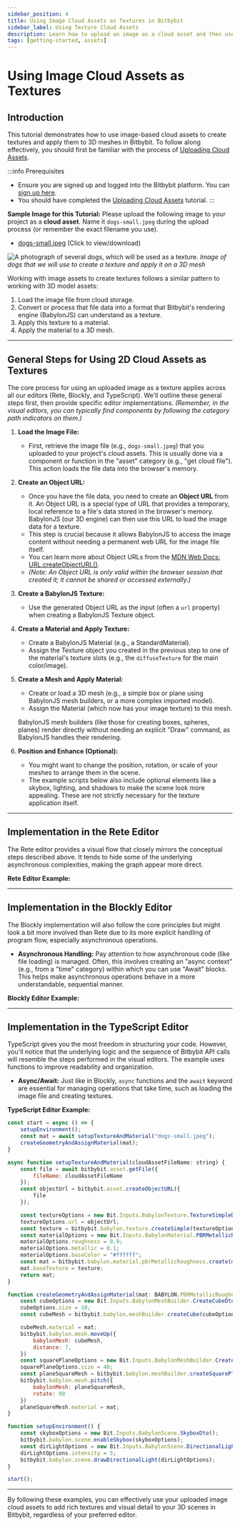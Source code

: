 ```yaml
---
sidebar_position: 4
title: Using Image Cloud Assets as Textures in Bitbybit
sidebar_label: Using Texture Cloud Assets
description: Learn how to upload an image as a cloud asset and then use it to create and apply textures to 3D meshes in Bitbybit using Rete, Blockly, and TypeScript.
tags: [getting-started, assets]
---
```



# Using Image Cloud Assets as Textures

## Introduction

This tutorial demonstrates how to use image-based cloud assets to create textures and apply them to 3D meshes in Bitbybit. To follow along effectively, you should first be familiar with the process of [Uploading Cloud Assets](/start/getting-started/basics/assets/cloud/uploading).

:::info Prerequisites
*   Ensure you are signed up and logged into the Bitbybit platform. You can [sign up here](https://bitbybit.dev/auth/sign-up).
*   You should have completed the [Uploading Cloud Assets](/start/getting-started/basics/assets/cloud/uploading) tutorial.
:::

**Sample Image for this Tutorial:**
Please upload the following image to your project as a **cloud asset**. Name it `dogs-small.jpeg` during the upload process (or remember the exact filename you use).
*   [dogs-small.jpeg](https://ik.imagekit.io/bitbybit/app/assets/start/general/assets/cloud/dogs-small.jpeg) (Click to view/download)

![A photograph of several dogs, which will be used as a texture.](https://ik.imagekit.io/bitbybit/app/assets/start/general/assets/cloud/dogs-small.jpeg "Image of dogs for texture")
*Image of dogs that we will use to create a texture and apply it on a 3D mesh*

Working with image assets to create textures follows a similar pattern to working with 3D model assets:
1.  Load the image file from cloud storage.
2.  Convert or process that file data into a format that Bitbybit's rendering engine (BabylonJS) can understand as a texture.
3.  Apply this texture to a material.
4.  Apply the material to a 3D mesh.

---

## General Steps for Using 2D Cloud Assets as Textures

The core process for using an uploaded image as a texture applies across all our editors (Rete, Blockly, and TypeScript). We'll outline these general steps first, then provide specific editor implementations.
*(Remember, in the visual editors, you can typically find components by following the category path indicators on them.)*

1.  **Load the Image File:**
    *   First, retrieve the image file (e.g., `dogs-small.jpeg`) that you uploaded to your project's cloud assets. This is usually done via a component or function in the "asset" category (e.g., "get cloud file"). This action loads the file data into the browser's memory.

2.  **Create an Object URL:**
    *   Once you have the file data, you need to create an **Object URL** from it. An Object URL is a special type of URL that provides a temporary, local reference to a file's data stored in the browser's memory. BabylonJS (our 3D engine) can then use this URL to load the image data for a texture.
    *   This step is crucial because it allows BabylonJS to access the image content without needing a permanent web URL for the image file itself.
    *   You can learn more about Object URLs from the [MDN Web Docs: URL.createObjectURL()](https://developer.mozilla.org/en-US/docs/Web/API/URL/createObjectURL_static).
    *   *(Note: An Object URL is only valid within the browser session that created it; it cannot be shared or accessed externally.)*

3.  **Create a BabylonJS Texture:**
    *   Use the generated Object URL as the input (often a `url` property) when creating a BabylonJS Texture object.

4.  **Create a Material and Apply Texture:**
    *   Create a BabylonJS Material (e.g., a StandardMaterial).
    *   Assign the Texture object you created in the previous step to one of the material's texture slots (e.g., the `diffuseTexture` for the main color/image).

5.  **Create a Mesh and Apply Material:**
    *   Create or load a 3D mesh (e.g., a simple box or plane using BabylonJS mesh builders, or a more complex imported model).
    *   Assign the Material (which now has your image texture) to this mesh.

    BabylonJS mesh builders (like those for creating boxes, spheres, planes) render directly without needing an explicit "Draw" command, as BabylonJS handles their rendering.

6.  **Position and Enhance (Optional):**
    *   You might want to change the position, rotation, or scale of your meshes to arrange them in the scene.
    *   The example scripts below also include optional elements like a skybox, lighting, and shadows to make the scene look more appealing. These are not strictly necessary for the texture application itself.

---

## Implementation in the Rete Editor

The Rete editor provides a visual flow that closely mirrors the conceptual steps described above. It tends to hide some of the underlying asynchronous complexities, making the graph appear more direct.

**Rete Editor Example:**
<BitByBitRenderCanvas
  requireManualStart={true}
  iframeUrl="https://bitbybit.dev/app/matas/W6UsDIugtv1VYJkq4mcQ/CwI3c0lxy1taEeu6dWAG?editor=rete"
  title="Bitbybit Rete Editor - Using Image Textures"
/>

---

## Implementation in the Blockly Editor

The Blockly implementation will also follow the core principles but might look a bit more involved than Rete due to its more explicit handling of program flow, especially asynchronous operations.

*   **Asynchronous Handling:** Pay attention to how asynchronous code (like file loading) is managed. Often, this involves creating an "async context" (e.g., from a "time" category) within which you can use "Await" blocks. This helps make asynchronous operations behave in a more understandable, sequential manner.

**Blockly Editor Example:**
<BitByBitRenderCanvas
  requireManualStart={true}
  iframeUrl="https://bitbybit.dev/app/matas/W6UsDIugtv1VYJkq4mcQ/hNLKDEC4aee7ovsRV96E?editor=blockly"
  title="Bitbybit Rete Blockly - Using Image Textures"
/>

---

## Implementation in the TypeScript Editor

TypeScript gives you the most freedom in structuring your code. However, you'll notice that the underlying logic and the sequence of Bitbybit API calls will resemble the steps performed in the visual editors. The example uses functions to improve readability and organization.

*   **Async/Await:** Just like in Blockly, `async` functions and the `await` keyword are essential for managing operations that take time, such as loading the image file and creating textures.

**TypeScript Editor Example:**
<BitByBitRenderCanvas
  requireManualStart={true}
  iframeUrl="https://bitbybit.dev/app/matas/W6UsDIugtv1VYJkq4mcQ/rLDIV3HBnes9grkiuGfy?editor=typescript"
  title="Bitbybit TypeScript Blockly - Using Image Textures"
/>

```js
const start = async () => {
    setupEnvironment();
    const mat = await setupTextureAndMaterial("dogs-small.jpeg");
    createGeometryAndAssignMaterial(mat);
}

async function setupTextureAndMaterial(cloudAssetFileName: string) {
    const file = await bitbybit.asset.getFile({
        fileName: cloudAssetFileName
    });
    const objectUrl = bitbybit.asset.createObjectURL({
        file
    });

    const textureOptions = new Bit.Inputs.BabylonTexture.TextureSimpleDto();
    textureOptions.url = objectUrl;
    const texture = bitbybit.babylon.texture.createSimple(textureOptions);
    const materialOptions = new Bit.Inputs.BabylonMaterial.PBRMetallicRoughnessDto();
    materialOptions.roughness = 0.9;
    materialOptions.metallic = 0.1;
    materialOptions.baseColor = "#ffffff";
    const mat = bitbybit.babylon.material.pbrMetallicRoughness.create(materialOptions);
    mat.baseTexture = texture;
    return mat;
}

function createGeometryAndAssignMaterial(mat: BABYLON.PBRMetallicRoughnessMaterial) {
    const cubeOptions = new Bit.Inputs.BabylonMeshBuilder.CreateCubeDto();
    cubeOptions.size = 10;
    const cubeMesh = bitbybit.babylon.meshBuilder.createCube(cubeOptions);

    cubeMesh.material = mat;
    bitbybit.babylon.mesh.moveUp({
        babylonMesh: cubeMesh,
        distance: 7,
    })
    const squarePlaneOptions = new Bit.Inputs.BabylonMeshBuilder.CreateSquarePlaneDto();
    squarePlaneOptions.size = 40;
    const planeSquareMesh = bitbybit.babylon.meshBuilder.createSquarePlane(squarePlaneOptions);
    bitbybit.babylon.mesh.pitch({
        babylonMesh: planeSquareMesh,
        rotate: 90
    })
    planeSquareMesh.material = mat;
}

function setupEnvironment() {
    const skyboxOptions = new Bit.Inputs.BabylonScene.SkyboxDto();
    bitbybit.babylon.scene.enableSkybox(skyboxOptions);
    const dirLightOptions = new Bit.Inputs.BabylonScene.DirectionalLightDto();
    dirLightOptions.intensity = 5;
    bitbybit.babylon.scene.drawDirectionalLight(dirLightOptions);
}

start();

```
---

By following these examples, you can effectively use your uploaded image cloud assets to add rich textures and visual detail to your 3D scenes in Bitbybit, regardless of your preferred editor.